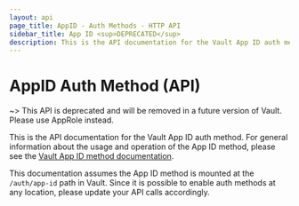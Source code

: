 ```yaml
---
layout: api
page_title: AppID - Auth Methods - HTTP API
sidebar_title: App ID <sup>DEPRECATED</sup>
description: This is the API documentation for the Vault App ID auth method.
---
```


# AppID Auth Method (API)

~> This API is deprecated and will be removed in a future version of Vault.
Please use AppRole instead.

This is the API documentation for the Vault App ID auth method. For
general information about the usage and operation of the App ID method, please
see the [Vault App ID method documentation](/docs/auth/app-id).

This documentation assumes the App ID method is mounted at the `/auth/app-id`
path in Vault. Since it is possible to enable auth methods at any location,
please update your API calls accordingly.
